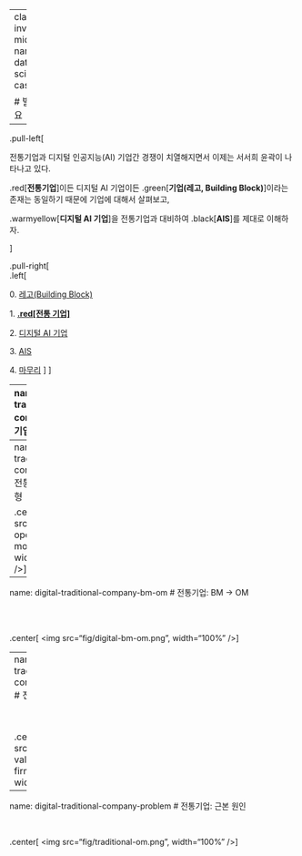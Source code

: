 
---
class: inverse, middle
name: data-science-case

# 발표 개요

----

.pull-left[

전통기업과 디지털 인공지능(AI) 기업간 경쟁이 치열해지면서 이제는 서서희 윤곽이 나타나고 있다.

.red[**전통기업**]이든 디지털 AI 기업이든 .green[**기업(레고, Building Block)**]이라는 존재는 동일하기 때문에 기업에 대해서 살펴보고,

.warmyellow[**디지털 AI 기업**]을 전통기업과 대비하여 .black[**AIS**]를 제대로 이해하자.

]
 
.pull-right[   
.left[

0\. [레고(Building Block)](#digital-building-block)

1\. **[.red[전통 기업]](#digital-traditional-company)**

2\. [디지털 AI 기업](#digital-ai-company)

3\. [AIS](#digital-ais)

4\. [마무리](#goodbye) 
]
] <!--end of right-column-->


---
name: digital-traditional-company
# 전통기업: 사업 모형

.center[
<img src="fig/digital-business-model.png", width="67%" />
]

---
name: digital-traditional-company-om
# 전통기업: 운영 모형

.center[
<img src="fig/digital-operating-model.png", width="87%" />
]

---
name: digital-traditional-company-bm-om
# 전통기업: BM &rarr; OM

<br>
<br>

.center[
<img src="fig/digital-bm-om.png", width="100%" />
]

---
name: digital-traditional-company-problem
# 전통기업: 문제점

<br>
<br>

.center[
<img src="fig/traditional-value-of-firm.png", width="100%" />
]

---
name: digital-traditional-company-problem
# 전통기업: 근본 원인

<br>

.center[
<img src="fig/traditional-om.png", width="100%" />
]


